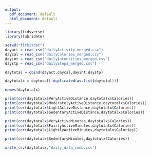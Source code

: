 ```yaml
---
output:
  pdf_document: default
  html_document: default
---
```


```r
library(tidyverse)
library(lubridate)
```

```r
setwd("fitbitdat")
dayact = read_csv("dailyActivity_merged.csv")
daycal = read_csv("dailyCalories_merged.csv")
dayint = read_csv("dailyIntensities_merged.csv")
daystp = read_csv("dailySteps_merged.csv")
```

```r
daytotal = cbind(dayact,daycal,dayint,daystp)
```

```r
daytotalx = daytotal[!duplicated(as.list(daytotal))]
```

```r
names(daytotalx)
```

```r
print(cor(daytotalx$VeryActiveDistance,daytotalx$Calories))
print(cor(daytotalx$ModeratelyActiveDistance,daytotalx$Calories))
print(cor(daytotalx$LightActiveDistance,daytotalx$Calories))
print(cor(daytotalx$SedentaryActiveDistance,daytotalx$Calories))
```


```r
print(cor(daytotalx$VeryActiveMinutes,daytotalx$Calories))
print(cor(daytotalx$FairlyActiveMinutes,daytotalx$Calories))
print(cor(daytotalx$LightlyActiveMinutes,daytotalx$Calories))
```


```r
print(cor(daytotalx$SedentaryMinutes,daytotalx$Calories))
```

```r
write_csv(daytotalx,"daily_data_comb.csv")
```

